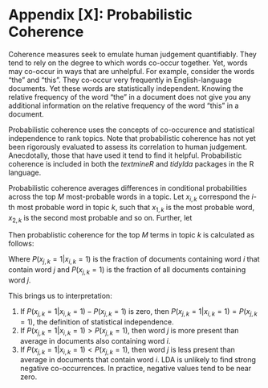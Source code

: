 # Appendix [X]: Probabilistic Coherence

Coherence measures seek to emulate human judgement quantifiably. They tend to rely on the degree to which words co-occur together. Yet, words may co-occur in ways that are unhelpful. For example, consider the words "the" and "this". They co-occur very frequently in English-language documents. Yet these words are statistically independent. Knowing the relative frequency of the word "the" in a document does not give you any additional information on the relative frequency of the word "this" in a document. 

Probabilistic coherence uses the concepts of co-occurence and statistical independence to rank topics. Note that probabilistic coherence has not yet been rigorously evaluated to assess its correlation to human judgement. Anecdotally, those that have used it tend to find it helpful. Probabilistic coherence is included in both the _textmineR_ and _tidylda_ packages in the R language.

Probabilistic coherence averages differences in conditional probabilities across the top $M$ most-probable words in a topic. Let $x_{i, k}$ correspond the $i$-th most probable word in topic $k$, such that $x_{1,k}$ is the most probable word, $x_{2,k}$ is the second most probable and so on. Further, let 

\begin{align}
  x_{i,k} = 
    \begin{cases} 
      1 & \text{if the } i\text{-th most probable word appears in a randomly selected document} \\ 
      0 & \text{otherwise}
    \end{cases}
\end{align}

Then probablistic coherence for the top $M$ terms in topic $k$ is calculated as follows:

\begin{align}
  C(k,M) &= \frac{1}{\sum_{j = 1}^{M - 1} M - j} 
    \sum_{i = 1}^{M - 1} \sum_{j = i+1}^{M} 
    P(x_{j,k} = 1 | x_{i,k} = 1) - P(x_{j,k} = 1)
\end{align}

Where $P(x_{j,k} = 1 | x_{i,k} = 1)$ is the fraction of documents containing word $i$ that contain word $j$ and $P(x_{j,k} = 1)$ is the fraction of all documents containing word $j$. 

This brings us to interpretation:

1. If $P(x_{j,k} = 1 | x_{i,k} = 1) - P(x_{j,k} = 1)$ is zero, then $P(x_{j,k} = 1 | x_{i,k} = 1) = P(x_{j,k} = 1)$, the definition of statistical independence.
2. If $P(x_{j,k} = 1 | x_{i,k} = 1) > P(x_{j,k} = 1)$, then word $j$ is more present than average in documents also containing word $i$.
3. If $P(x_{j,k} = 1 | x_{i,k} = 1) < P(x_{j,k} = 1)$, then word $j$ is less present than average in documents that contain word $i$. LDA is unlikely to find strong negative co-occurrences. In practice, negative values tend to be near zero.
